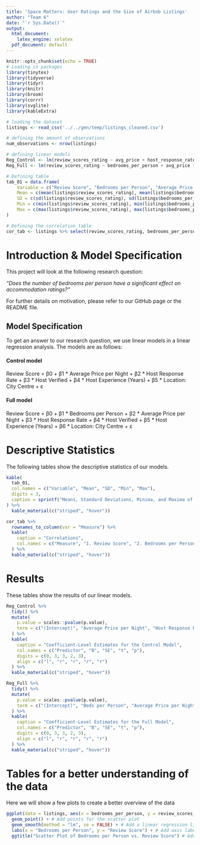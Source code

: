 ```yaml
---
title: 'Space Matters: User Ratings and the Size of Airbnb Listings'
author: "Team 6"
date: "`r Sys.Date()`"
output:
  html_document:
    latex_engine: xelatex
  pdf_document: default
---
```


```r
knitr::opts_chunk$set(echo = TRUE)
# Loading in packages
library(tinytex)
library(tidyverse)
library(tidyr)
library(knitr)
library(broom)
library(corrr)
library(svglite)
library(kableExtra)
```

``` r
# loading the dataset
listings <- read_csv('../../gen/temp/listings_cleaned.csv')

# defining the amount of observations
num_observations <- nrow(listings)

# defining linear models
Reg_Control <- lm(review_scores_rating ~ avg_price + host_response_rate + host_identity_verified + experience_of_hosts_in_years + in_city_center, listings)
Reg_Full <- lm(review_scores_rating ~ bedrooms_per_person + avg_price + host_response_rate + host_identity_verified + experience_of_hosts_in_years + in_city_center, listings)

# Defining table
tab_01 = data.frame(
    Variable = c("Review Score", "Bedrooms per Person", "Average Price per Night", "Host Response Rate", "Host Verified", "Host Experience (Years)", "Location: City Centre"),
    Mean = c(mean(listings$review_scores_rating), mean(listings$bedrooms_per_person), mean(listings$avg_price), mean(listings$host_response_rate), mean(listings$host_identity_verified), mean(listings$experience_of_hosts_in_years), mean(listings$in_city_center)), 
    SD = c(sd(listings$review_scores_rating), sd(listings$bedrooms_per_person), sd(listings$avg_price), sd(listings$host_response_rate), sd(listings$host_identity_verified), sd(listings$experience_of_hosts_in_years), sd(listings$in_city_center)),
    Min = c(min(listings$review_scores_rating), min(listings$bedrooms_per_person), min(listings$avg_price), min(listings$host_response_rate), min(listings$host_identity_verified), min(listings$experience_of_hosts_in_years), min(listings$in_city_center)),
    Max = c(max(listings$review_scores_rating), max(listings$bedrooms_per_person), max(listings$avg_price), max(listings$host_response_rate), max(listings$host_identity_verified), max(listings$experience_of_hosts_in_years), max(listings$in_city_center))
)

# Defining the correlation table
cor_tab <- listings %>% select(review_scores_rating, bedrooms_per_person, avg_price, host_response_rate, host_identity_verified, experience_of_hosts_in_years, in_city_center) %>% correlate() %>% shave(upper = TRUE) %>% fashion(decimals = 2, na_print = "—")
```

\newpage
# Introduction & Model Specification
This project will look at the following research question:

\newline

*"Does the number of bedrooms per person have a significant effect on accommodation ratings?"*

\newline

For further details on motivation, please refer to our GitHub page or the README file.

\newline

## Model Specification
To get an answer to our research question, we use linear models in a linear regression analysis. The models are as follows:

\newline
\newline

#### Control model
Review Score = β0 + β1 * Average Price per Night + β2 * Host Response Rate + β3 * Host Verified + β4 * Host Experience (Years) + β5 * Location: City Centre + ε

\newline

\newline

#### Full model
Review Score = β0 + β1 * Bedrooms per Person + β2 * Average Price per Night + β3 * Host Response Rate + β4 * Host Verified + β5 * Host Experience (Years) + β6 * Location: City Centre + ε

\newline

# Descriptive Statistics

The following tables show the descriptive statistics of our models. 

```r
kable(
  tab_01,
  col.names = c("Variable", "Mean", "SD", "Min", "Max"),
  digits = 3,
  caption = sprintf("Means, Standard Deviations, Minima, and Maxima of all variables used in the full regression analysis. n = %d ", num_observations)
) %>%
  kable_material(c("striped", "hover"))
```

```r
cor_tab %>%
  rownames_to_column(var = "Measure") %>%  
  kable(
    caption = "Correlations",
    col.names = c("Measure", "1. Review Score", "2. Bedrooms per Person", "3. Average Price per Night", "4. Host Response Rate", "5. Host Verified", "6. Host Experience", "7. Location: City Centre")
  ) %>%
  kable_material(c("striped", "hover"))
```

\newline
# Results
These tables show the results of our linear models.

\newline

```r
Reg_Control %>%
  tidy() %>%
  mutate(
    p.value = scales::pvalue(p.value),
    term = c("(Intercept)", "Average Price per Night", "Host Response Rate", "Host Verified", "Host Experience (Years)", "Location: City Centre")
  ) %>%
  kable(
    caption = "Coefficient-Level Estimates for the Control Model",
    col.names = c("Predictor", "B", "SE", "t", "p"),
    digits = c(0, 3, 3, 2, 3),
    align = c("l", "r", "r", "r", "r")
  ) %>%
  kable_material(c("striped", "hover"))
```

```r
Reg_Full %>%
  tidy() %>%
  mutate(
    p.value = scales::pvalue(p.value),
    term = c("(Intercept)", "Beds per Person", "Average Price per Night", "Host Response Rate", "Host Verified", "Host Experience (Years)", "Location: City Centre")
  ) %>%
  kable(
    caption = "Coefficient-Level Estimates for the Full Model",
    col.names = c("Predictor", "B", "SE", "t", "p"),
    digits = c(0, 3, 3, 2, 3),
    align = c("l", "r", "r", "r", "r")
  ) %>%
  kable_material(c("striped", "hover"))
```

\newpage

# Tables for a better understanding of the data
Here we will show a few plots to create a better overview of the data

```r
ggplot(data = listings, aes(x = bedrooms_per_person, y = review_scores_rating)) +
  geom_point() + # Add points for the scatter plot
  geom_smooth(method = "lm", se = FALSE) + # Add a linear regression line (change method as needed)
  labs(x = "Bedrooms per Person", y = "Review Score") + # Add axis labels
  ggtitle("Scatter Plot of Bedrooms per Person vs. Review Score") # Add a title

```
